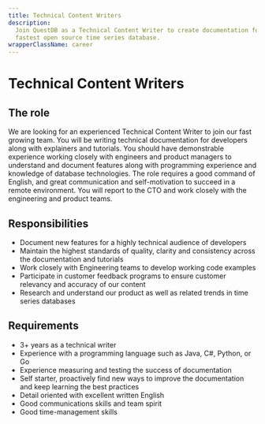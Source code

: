 ```yaml
---
title: Technical Content Writers
description:
  Join QuestDB as a Technical Content Writer to create documentation for the
  fastest open source time series database.
wrapperClassName: career
---
```



<h1>Technical Content Writers</h1>

<AboutQuestdb />

<h2>The role</h2>

We are looking for an experienced Technical Content Writer to join our fast
growing team. You will be writing technical documentation for developers along
with explainers and tutorials. You should have demonstrable experience working
closely with engineers and product managers to understand and document features
along with programming experience and knowledge of database technologies. The
role requires a good command of English, and great communication and
self-motivation to succeed in a remote environment. You will report to the CTO
and work closely with the engineering and product teams.

<h2>Responsibilities</h2>

- Document new features for a highly technical audience of developers
- Maintain the highest standards of quality, clarity and consistency across the
  documentation and tutorials
- Work closely with Engineering teams to develop working code examples
- Participate in customer feedback programs to ensure customer relevancy and
  accuracy of our content
- Research and understand our product as well as related trends in time series
  databases

<h2>Requirements</h2>

- 3+ years as a technical writer
- Experience with a programming language such as Java, C#, Python, or Go
- Experience measuring and testing the success of documentation
- Self starter, proactively find new ways to improve the documentation and keep
  learning the best practices
- Detail oriented with excellent written English
- Good communications skills and team spirit
- Good time-management skills

<WhatWeOffer />

<WorkingAtQuestdb />

<CareerButton
  title="Technical Content Writers"
  bambooUrl="https://questdb.bamboohr.com/jobs/view.php?id=27&source=aWQ9MTM%3D"
/>

